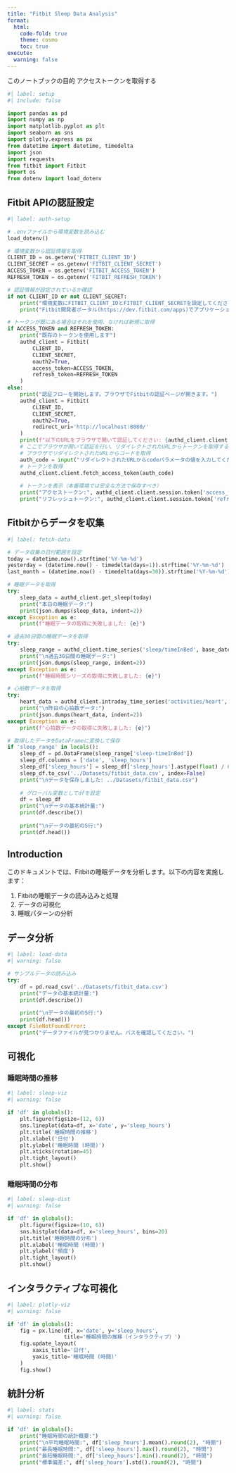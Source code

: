 ```yaml
---
title: "Fitbit Sleep Data Analysis"
format:
  html:
    code-fold: true
    theme: cosmo
    toc: true
execute:
  warning: false
---
```

このノートブックの目的
アクセストークンを取得する


```python
#| label: setup
#| include: false

import pandas as pd
import numpy as np
import matplotlib.pyplot as plt
import seaborn as sns
import plotly.express as px
from datetime import datetime, timedelta
import json
import requests
from fitbit import Fitbit
import os
from dotenv import load_dotenv
```

## Fitbit APIの認証設定

```python
#| label: auth-setup

# .envファイルから環境変数を読み込む
load_dotenv()

# 環境変数から認証情報を取得
CLIENT_ID = os.getenv('FITBIT_CLIENT_ID')
CLIENT_SECRET = os.getenv('FITBIT_CLIENT_SECRET')
ACCESS_TOKEN = os.getenv('FITBIT_ACCESS_TOKEN')
REFRESH_TOKEN = os.getenv('FITBIT_REFRESH_TOKEN')

# 認証情報が設定されているか確認
if not CLIENT_ID or not CLIENT_SECRET:
    print("環境変数にFITBIT_CLIENT_IDとFITBIT_CLIENT_SECRETを設定してください")
    print("Fitbit開発者ポータル(https://dev.fitbit.com/apps)でアプリケーションを登録してください")

# トークンが既にある場合はそれを使用、なければ新規に取得
if ACCESS_TOKEN and REFRESH_TOKEN:
    print("既存のトークンを使用します")
    authd_client = Fitbit(
        CLIENT_ID,
        CLIENT_SECRET,
        oauth2=True,
        access_token=ACCESS_TOKEN,
        refresh_token=REFRESH_TOKEN
    )
else:
    print("認証フローを開始します。ブラウザでFitbitの認証ページが開きます。")
    authd_client = Fitbit(
        CLIENT_ID,
        CLIENT_SECRET,
        oauth2=True,
        redirect_uri='http://localhost:8080/'
    )
    print(f"以下のURLをブラウザで開いて認証してください: {authd_client.client.authorize_token_url()}")
    # ここでブラウザが開いて認証を行い、リダイレクトされたURLからトークンを取得する処理が必要
    # ブラウザでリダイレクトされたURLからコードを取得
    auth_code = input("リダイレクトされたURLからcodeパラメータの値を入力してください: ")
    # トークンを取得
    authd_client.client.fetch_access_token(auth_code)
    
    # トークンを表示（本番環境では安全な方法で保存すべき）
    print("アクセストークン:", authd_client.client.session.token['access_token'])
    print("リフレッシュトークン:", authd_client.client.session.token['refresh_token'])
```

## Fitbitからデータを収集

```python
#| label: fetch-data

# データ収集の日付範囲を設定
today = datetime.now().strftime('%Y-%m-%d')
yesterday = (datetime.now() - timedelta(days=1)).strftime('%Y-%m-%d')
last_month = (datetime.now() - timedelta(days=30)).strftime('%Y-%m-%d')

# 睡眠データを取得
try:
    sleep_data = authd_client.get_sleep(today)
    print("本日の睡眠データ:")
    print(json.dumps(sleep_data, indent=2))
except Exception as e:
    print(f"睡眠データの取得に失敗しました: {e}")

# 過去30日間の睡眠データを取得
try:
    sleep_range = authd_client.time_series('sleep/timeInBed', base_date=last_month, end_date=today)
    print("\n過去30日間の睡眠データ:")
    print(json.dumps(sleep_range, indent=2))
except Exception as e:
    print(f"睡眠時間シリーズの取得に失敗しました: {e}")

# 心拍数データを取得
try:
    heart_data = authd_client.intraday_time_series('activities/heart', base_date=yesterday, detail_level='1min')
    print("\n昨日の心拍数データ:")
    print(json.dumps(heart_data, indent=2))
except Exception as e:
    print(f"心拍数データの取得に失敗しました: {e}")

# 取得したデータをDataFrameに変換して保存
if 'sleep_range' in locals():
    sleep_df = pd.DataFrame(sleep_range['sleep-timeInBed'])
    sleep_df.columns = ['date', 'sleep_hours']
    sleep_df['sleep_hours'] = sleep_df['sleep_hours'].astype(float) / 60  # 分から時間に変換
    sleep_df.to_csv('../Datasets/fitbit_data.csv', index=False)
    print("\nデータを保存しました: ../Datasets/fitbit_data.csv")
    
    # グローバル変数としてdfを設定
    df = sleep_df
    print("\nデータの基本統計量:")
    print(df.describe())
    
    print("\nデータの最初の5行:")
    print(df.head())
```

## Introduction

このドキュメントでは、Fitbitの睡眠データを分析します。以下の内容を実施します：

1. Fitbitの睡眠データの読み込みと処理
2. データの可視化
3. 睡眠パターンの分析

## データ分析

```python
#| label: load-data
#| warning: false

# サンプルデータの読み込み
try:
    df = pd.read_csv('../Datasets/fitbit_data.csv')
    print("データの基本統計量:")
    print(df.describe())
    
    print("\nデータの最初の5行:")
    print(df.head())
except FileNotFoundError:
    print("データファイルが見つかりません。パスを確認してください。")
```

## 可視化

### 睡眠時間の推移

```python
#| label: sleep-viz
#| warning: false

if 'df' in globals():
    plt.figure(figsize=(12, 6))
    sns.lineplot(data=df, x='date', y='sleep_hours')
    plt.title('睡眠時間の推移')
    plt.xlabel('日付')
    plt.ylabel('睡眠時間 (時間)')
    plt.xticks(rotation=45)
    plt.tight_layout()
    plt.show()
```

### 睡眠時間の分布

```python
#| label: sleep-dist
#| warning: false

if 'df' in globals():
    plt.figure(figsize=(10, 6))
    sns.histplot(data=df, x='sleep_hours', bins=20)
    plt.title('睡眠時間の分布')
    plt.xlabel('睡眠時間 (時間)')
    plt.ylabel('頻度')
    plt.tight_layout()
    plt.show()
```

## インタラクティブな可視化

```python
#| label: plotly-viz
#| warning: false

if 'df' in globals():
    fig = px.line(df, x='date', y='sleep_hours', 
                  title='睡眠時間の推移（インタラクティブ）')
    fig.update_layout(
        xaxis_title='日付',
        yaxis_title='睡眠時間 (時間)'
    )
    fig.show()
```

## 統計分析

```python
#| label: stats
#| warning: false

if 'df' in globals():
    print("睡眠時間の統計概要:")
    print("\n平均睡眠時間:", df['sleep_hours'].mean().round(2), "時間")
    print("最長睡眠時間:", df['sleep_hours'].max().round(2), "時間")
    print("最短睡眠時間:", df['sleep_hours'].min().round(2), "時間")
    print("標準偏差:", df['sleep_hours'].std().round(2), "時間")
``` 